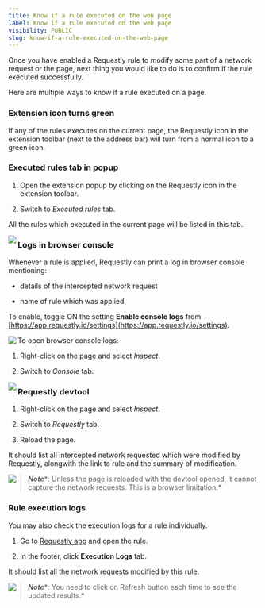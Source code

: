 ```yaml
---
title: Know if a rule executed on the web page
label: Know if a rule executed on the web page
visibility: PUBLIC
slug: know-if-a-rule-executed-on-the-web-page
---
```


Once you have enabled a Requestly rule to modify some part of a network request or the page, next thing you would like to do is to confirm if the rule executed successfully.

Here are multiple ways to know if a rule executed on a page.

### Extension icon turns green

If any of the rules executes on the current page, the Requestly icon in the extension toolbar (next to the address bar) will turn from a normal icon to a green icon.

### Executed rules tab in popup

1. Open the extension popup by clicking on the Requestly icon in the extension toolbar.

2) Switch to *Executed rules* tab.

All the rules which executed in the current page will be listed in this tab.

<Image src="https://imagedelivery.net/IEMzXmjRvW0g933AN5ejrA/wwwnotionso-image-prod-files-secures3us-west-2amazonawscom-8e04dd23-74cd-4c44-8158-4238eac359d1-fd005bd2-8e2c-4b2e-9844-8ff0c39fb237-know-if-rule-executed-on-page-popup-executed-rulespng/public" align="left" />

### Logs in browser console

Whenever a rule is applied, Requestly can print a log in browser console mentioning:

* details of the intercepted network request

- name of rule which was applied

To enable, toggle ON the setting **Enable console logs** from [https://app.requestly.io/settings](https://app.requestly.io/settings).

<Image src="https://imagedelivery.net/IEMzXmjRvW0g933AN5ejrA/wwwnotionso-image-prod-files-secures3us-west-2amazonawscom-8e04dd23-74cd-4c44-8158-4238eac359d1-157bdd98-dade-4248-b87e-38345831260d-know-if-rule-executed-on-page-console-log-settingpng/public" align="left" />

To open browser console logs:

1. Right-click on the page and select *Inspect*.

2) Switch to *Console* tab.

<Image src="https://imagedelivery.net/IEMzXmjRvW0g933AN5ejrA/wwwnotionso-image-prod-files-secures3us-west-2amazonawscom-8e04dd23-74cd-4c44-8158-4238eac359d1-0499bff3-297a-4524-8fa3-76d43694f96c-know-if-rule-executed-on-page-console-logpng/public" align="left" />

### Requestly devtool

1. Right-click on the page and select *Inspect*.

2) Switch to *Requestly* tab.

3. Reload the page.

It should list all intercepted network requested which were modified by Requestly, alongwith the link to rule and the summary of modification.

<Image src="https://imagedelivery.net/IEMzXmjRvW0g933AN5ejrA/wwwnotionso-image-prod-files-secures3us-west-2amazonawscom-8e04dd23-74cd-4c44-8158-4238eac359d1-c1038ea8-e0a4-4556-ae9d-9ec69e3c23be-know-if-rule-executed-on-page-devtoolpng/public" align="left" />

> ***Note***\*: Unless the page is reloaded with the devtool opened, it cannot capture the network requests. This is a browser limitation.\*

### Rule execution logs

You may also check the execution logs for a rule individually.

1. Go to [Requestly app](https://app.requestly.io/rules/) and open the rule.

2) In the footer, click **Execution Logs** tab.

It should list all the network requests modified by this rule.

<Image src="https://imagedelivery.net/IEMzXmjRvW0g933AN5ejrA/wwwnotionso-image-prod-files-secures3us-west-2amazonawscom-8e04dd23-74cd-4c44-8158-4238eac359d1-519de269-f74a-4c2e-95e9-36ff9c756921-know-if-rule-executed-on-page-rule-executionpng/public" align="left" />

> ***Note***\*: You need to click on Refresh button each time to see the updated results.\*
